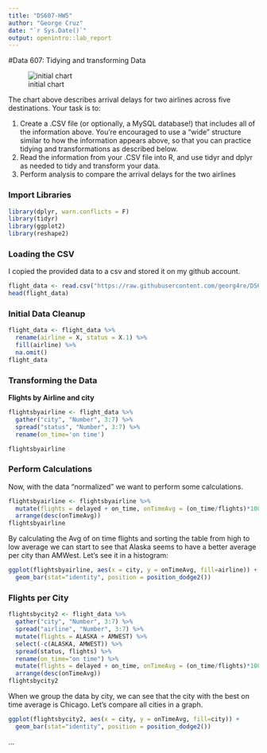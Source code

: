 ```yaml
---
title: "DS607-HW5"
author: "George Cruz"
date: "`r Sys.Date()`"
output: openintro::lab_report
---
```

#Data 607: Tidying and transforming Data

![initial chart](initial_chart.JPG)

The chart above describes arrival delays for two airlines across five destinations. Your task is to:

1. Create a .CSV file (or optionally, a MySQL database!) that includes all of the information above.
You’re encouraged to use a “wide” structure similar to how the information appears above, so
that you can practice tidying and transformations as described below.
2. Read the information from your .CSV file into R, and use tidyr and dplyr as needed to tidy
and transform your data.
3. Perform analysis to compare the arrival delays for the two airlines

### Import Libraries
```r
library(dplyr, warn.conflicts = F)
library(tidyr)
library(ggplot2)
library(reshape2)
```

### Loading the CSV

I copied the provided data to a csv and stored it on my github account.

```r
flight_data <- read.csv("https://raw.githubusercontent.com/georg4re/DS607/master/data/flight-hw5-data.csv", stringsAsFactors = FALSE)
head(flight_data)
```

### Initial Data Cleanup
```r
flight_data <- flight_data %>%
  rename(airline = X, status = X.1) %>%
  fill(airline) %>%
  na.omit()
flight_data
```
### Transforming the Data

**Flights by Airline and city**
```r
flightsbyairline <- flight_data %>%
  gather("city", "Number", 3:7) %>%
  spread("status", "Number", 3:7) %>%
  rename(on_time='on time')

flightsbyairline
```
### Perform Calculations
Now, with the data "normalized" we want to perform some calculations.

```r

flightsbyairline <- flightsbyairline %>%
  mutate(flights = delayed + on_time, onTimeAvg = (on_time/flights)*100) %>%
  arrange(desc(onTimeAvg))
flightsbyairline
```
By calculating the Avg of on time flights and sorting the table from high to low average we can start to see that Alaska seems to have a better average per city than AMWest. Let's see it in a histogram:

```r
ggplot(flightsbyairline, aes(x = city, y = onTimeAvg, fill=airline)) + 
  geom_bar(stat="identity", position = position_dodge2())
```


### Flights per City
```r
flightsbycity2 <- flight_data %>%
  gather("city", "Number", 3:7) %>%
  spread("airline", "Number", 3:7) %>%
  mutate(flights = ALASKA + AMWEST) %>%
  select(-c(ALASKA, AMWEST)) %>%
  spread(status, flights) %>% 
  rename(on_time="on time") %>%
  mutate(flights = delayed + on_time, onTimeAvg = (on_time/flights)*100) %>%
  arrange(desc(onTimeAvg))
flightsbycity2
```
When we group the data by city, we can see that the city with the best on time average is Chicago.
Let's compare all cities in a graph.

```r
ggplot(flightsbycity2, aes(x = city, y = onTimeAvg, fill=city)) + 
  geom_bar(stat="identity", position = position_dodge2())
```


...

